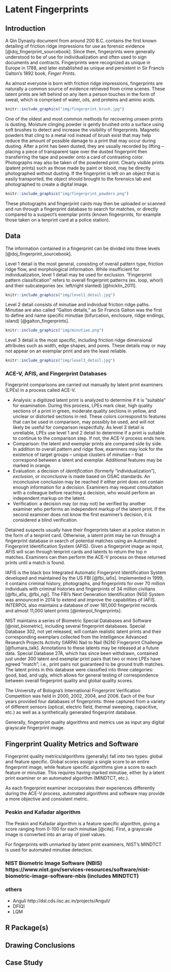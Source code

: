 # Latent Fingerprints {#fingerprints}



## Introduction

A Qin Dynasty document from around 200 B.C. contains the first known detailing of friction ridge impressions for use as forensic evidence [@doj_fingerprint_sourcebook]. Since then, fingerprints were generally understood to be of use for individualization and often used to sign documents and contracts. Fingerprints were recognized as unique in Europe in 1788, and later established as unique and persistent in Sir Francis Galton's 1892 book, *Finger Prints*.

As almost everyone is born with friction ridge impressions, fingerprints are naturally a common source of evidence retrieved from crime scenes. These latent prints are left behind on any item a person touches in the form of sweat, which is comprised of water, oils, and proteins and amino acids.

[comment]: <> (### Data collection)

```r
knitr::include_graphics("img/fingerprint_brush.jpg")
```

One of the oldest and most common methods for recovering unseen prints is dusting. Moisture clinging powder is gently brushed onto a surface using soft brushes to detect and increase the visibility of fingerprints. Magnetic powders that cling to a metal rod instead of brush exist that may help reduce the amount of possible damage to a print that may occur during dusting. After a print has been dusted, they are usually recorded by lifting -- placing a piece of transparent tape over the dusted fingerprint then transferring the tape and powder onto a card of contrasting color. Photographs may also be taken of the powdered print. Clearly visible prints (patent prints) such as those made by paint or blood, may be directly photographed without dusting. If the fingerprint is left on an object that is easily transported, the object should brought to the forensics lab and photographed to create a digital image.

```r
knitr::include_graphics("img/fingerprint_powders.png")
```

These photographs and fingerprint cards may then be uploaded or scanned and run through a fingerprint database to search for matches, or directly compared to a suspect's exemplar prints (known fingerprints, for example those taken on a tenprint card at a police station).



## Data

The information contained in a fingerprint can be divided into three levels [@doj_fingerprint_sourcebook].

Level 1 detail is the most general, consisting of overall pattern type, friction ridge flow, and morphological information. While insufficient for individualization, level 1 detail may be used for exclusion. "Fingerprint pattern classification" refers to overall fingerprint patterns (ex. loop, whorl) and their subcategories (ex. left/right slanted) [@hicklin_2011].

```r
knitr::include_graphics("img/level1_detail.jpg")
```

Level 2 detail consists of minutiae and individual friction ridge paths. Minutiae are also called "Galton details," as Sir Francis Galton was the first to define and name specific minutiae (bifurcation, enclosure, ridge endings, island) [@galton_fingerprints].

```r
knitr::include_graphics("img/minutiae.png")
```

Level 3 detail is the most specific, including friction ridge dimensional attributes such as width, edge shapes, and pores. These details may or may not appear on an exemplar print and are the least reliable.
<!-- require high quality images for detailed examination [@https://ieeexplore.ieee.org/abstract/document/5432204] -->

```r
knitr::include_graphics("img/level3_detail.jpg")
```

### ACE-V, AFIS, and Fingerprint Databases

Fingerprint comparisons are carried out manually by latent print examiners (LPEs) in a process called ACE-V.

* Analysis: a digitized latent print is analyzed to determine if it is "suitable" for examination. During this process, LPEs mark clear, high quality sections of a print in green, moderate quality sections in yellow, and unclear or distorted sections in red. These colors correspond to features that can be used in comparison, may possibly be used, and will not likely be useful for comparison respectfully. As level 3 detail is unreliable, LPEs use level 1 and 2 detail to determine if a print is suitable to continue to the comparison step. If not, the ACE-V process ends here.
* Comparison: the latent and exemplar prints are compared side by side. In addition to overall pattern and ridge flow, examiners may look for the existence of target groups -- unique clusters of minutiae -- that correspond between a latent and exemplar. Additional features may be marked in orange.
* Evaluation: a decision of *identification* (formerly "individualization"), *exclusion*, or *inconclusive* is made based on OSAC standards. An inconclusive conclusion may be reached if either print does not contain enough information for a decision. Examiners may request consultation with a colleague before reaching a decision, who would perform an independent markup on the latent.
* Verification: a decision may (or may not) be verified by another examiner who performs an independent markup of the latent print. If the second examiner does not know the first examiner's decision, it is considered a blind verification.

Detained suspects usually have their fingerprints taken at a police station in the form of a tenprint card. Otherwise, a latent print may be run through a fingerprint database in search of potential matches using an Automated Fingerprint Identification System (AFIS). Given a fingerprint image as input, AFIS will scan through tenprint cards and latents to return the top *n* matches. Examiners can then perform the ACE-V process on these returned prints until a match is found.

IAFIS is the black box Integrated Automatic Fingerprint Identification System developed and maintained by the US FBI [@fbi_iafis]. Implemented in 1999, it contains criminal history, photographs, and fingerprints for over 70 million individuals with criminal histories and fingerprints of 34 million civilians [@fbi_afis, @fbi_ngi]. The FBI's Next Generation Identification (NGI) System was announced in 2014 to extend and improve the capabilities of IAFIS. INTERPOL also maintains a database of over 181,000 fingerprint records and almost 11,000 latent prints [@interpol_fingerprints].

NIST maintains a series of Biometric Special Databases and Software [@nist_biometric], including several fingerprint databases. Special Database 302, not yet released, will contain realistic latent prints and their corresponding exemplars collected from the Intelligence Advanced Research Projects Activity (IARPA) Nail to Nail (N2N) Fingerprint Challenge [@fiumara_talk]. Annotations to these latents may be released at a future data. Special Database 27A, which has since been withdrawn, contained just under 300 latent and exemplar print pairs that two or more LPEs have agreed "match"; i.e., print pairs not guaranteed to be ground truth matches. The latent prints in this database were classified into three categories: good, bad, and ugly, which allows for general testing of correspondence between overall fingerprint quality and global quality scores.

The University of Bologna's International Fingerprint Verification Competition was held in 2000, 2002, 2004, and 2006. Each of the four years provided four databases of fingerprints: three captured from a variety of different sensors (optical, electric field, thermal sweeping, capacitive, etc.) as well as a synthetically generated fingerprint database.

Generally, fingerprint quality algorithms and metrics use as input any digital grayscale fingerprint image.


## Fingerprint Quality Metrics and Software

Fingerprint quality metrics/algorithms (generally) fall into two types: global and feature specific. Global scores assign a single score to an entire fingerprint image, while feature specific algorithms give a score to each feature or minutiae. This requires having marked minutiae, either by a latent print examiner or an automated algorithm (MINDTCT, etc.).

As each fingerprint examiner incorporates their experiences differently during the ACE-V process, automated algorithms and software may provide a more objective and consistent metric.

### Peskin and Kafadar algorithm

The Peskin and Kafadar algorithm is a feature specific algorithm, giving a score ranging from 0-100 for each minutiae [@cite]. First, a grayscale image is converted into an array of pixel values.

For fingerprints with unmarked by latent print examiners, NIST's MINDTCT is used for automated minutiae detection.


### NIST Biometric Image Software (NBIS) https://www.nist.gov/services-resources/software/nist-biometric-image-software-nbis (includes MINDTCT)




### others
* Anguli http://dsl.cds.iisc.ac.in/projects/Anguli/
* DFIQI
* LQM


## R Package(s)


## Drawing Conclusions


## Case Study


